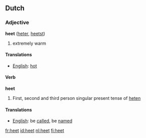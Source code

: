 ==Dutch==
===Adjective===

'''heet''' ([[heter]], [[heetst]])

# extremely warm

====Translations====
*[[English]]: [[hot]]

====Verb====

'''heet'''

# First, second and third person singular present tense of [[heten]]

====Translations====
*[[English]]: be [[called]], be [[named]]

[[fr:heet]]
[[id:heet]]
[[nl:heet]]
[[fi:heet]]